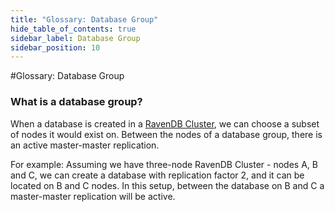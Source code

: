 ```yaml
---
title: "Glossary: Database Group"
hide_table_of_contents: true
sidebar_label: Database Group
sidebar_position: 10
---
```



#Glossary: Database Group

### What is a database group?
When a database is created in a [RavenDB Cluster](./ravendb-cluster), we can choose a subset of nodes it would exist on.
Between the nodes of a database group, there is an active master-master replication.

For example:
Assuming we have three-node RavenDB Cluster - nodes A, B and C, we can create a database with replication factor 2, and
it can be located on B and C nodes. In this setup, between the database on B and C a master-master replication will be active.
